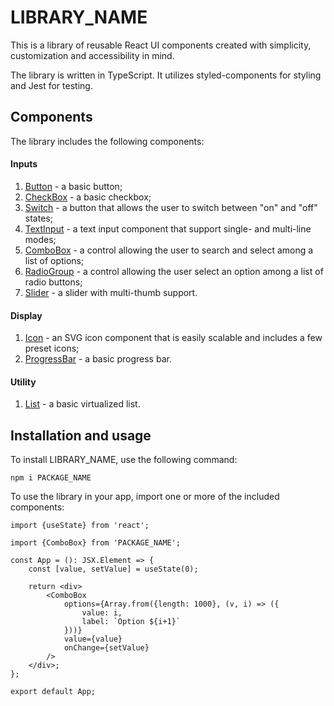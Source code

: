 
<Meta title="Introduction"/>

# LIBRARY_NAME

This is a library of reusable React UI components created with simplicity, customization and accessibility in mind.

The library is written in TypeScript. It utilizes styled-components for styling and Jest for testing.

## Components

The library includes the following components:

#### Inputs
1. [Button](/docs/components-inputs-button--basic) - a basic button;
2. [CheckBox](/docs/components-inputs-checkbox--basic) - a basic checkbox;
3. [Switch](/docs/components-inputs-switch--basic) - a button that allows the user to switch between "on" and "off" states;
4. [TextInput](/docs/components-inputs-textinput--basic) - a text input component that support single- and multi-line modes;
5. [ComboBox](/docs/components-inputs-combobox--basic) - a control allowing the user to search and select among a list of options;
6. [RadioGroup](/docs/components-inputs-radiogroup--basic) - a control allowing the user select an option among a list of radio buttons;
7. [Slider](/docs/components-inputs-slider--basic) - a slider with multi-thumb support.

#### Display
1. [Icon](/docs/components-display-icon--basic) - an SVG icon component that is easily scalable and includes a few preset icons;
2. [ProgressBar](/docs/components-display-progressbar--basic) - a basic progress bar.

#### Utility
1. [List](/docs/components-utility-list--basic) - a basic virtualized list.

## Installation and usage

To install LIBRARY_NAME, use the following command:

	npm i PACKAGE_NAME

To use the library in your app, import one or more of the included components:

```tsx
import {useState} from 'react';

import {ComboBox} from 'PACKAGE_NAME';

const App = (): JSX.Element => {
	const [value, setValue] = useState(0);

	return <div>
		<ComboBox
			options={Array.from({length: 1000}, (v, i) => ({
				value: i,
				label: `Option ${i+1}`
			}))}
			value={value}
			onChange={setValue}
		/>
	</div>;
};

export default App;
```

